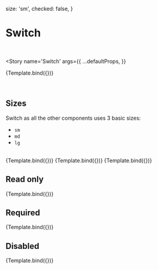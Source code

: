 
<Meta title='MDX/Switch' component={Switch} />

  size: 'sm',
  checked: false,
}

# Switch

<br />

<Story
  name='Switch'
  args={{
    ...defaultProps,
  }}
>
  {Template.bind({})}
</Story>

<br />

## Sizes

Switch as all the other components uses 3 basic sizes:

- `sm`
- `md`
- `lg`

<br />

<Canvas isColumn>
  <Story
    name='Large'
    args={{
      ...defaultProps,
      size: 'lg',
    }}
  >
    {Template.bind({})}
  </Story>
  <Story
    name='Medium'
    args={{
      ...defaultProps,
      size: 'md',
    }}
  >
    {Template.bind({})}
  </Story>
  <Story
    name='Small'
    args={{
      ...defaultProps,
      size: 'sm',
    }}
  >
    {Template.bind({})}
  </Story>
</Canvas>

## Read only

<Canvas>
  <Story
    name='Read only'
    args={{
      ...defaultProps,
      readOnly: 'true',
      checked: true,
    }}
  >
    {Template.bind({})}
  </Story>
</Canvas>

## Required

<Canvas>
  <Story
    name='Required'
    args={{
      ...defaultProps,
      required: true,
    }}
  >
    {Template.bind({})}
  </Story>
</Canvas>

## Disabled

<Canvas>
  <Story
    name='Disabled'
    args={{
      ...defaultProps,
      disabled: true,
    }}
  >
    {Template.bind({})}
  </Story>
</Canvas>

<ArgsTable of={Switch} />
